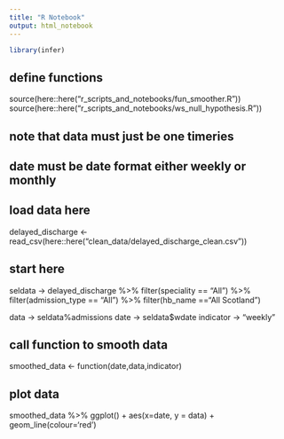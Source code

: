 ```yaml
---
title: "R Notebook"
output: html_notebook
---
```


```r
library(infer)
```

## define functions
source(here::here("r_scripts_and_notebooks/fun_smoother.R"))
source(here::here("r_scripts_and_notebooks/ws_null_hypothesis.R"))

## note that data must just be one timeries
## date must be date format either weekly or monthly

## load data here
delayed_discharge <- read_csv(here::here("clean_data/delayed_discharge_clean.csv"))  

## start here ##
seldata -> delayed_discharge %>% 
  filter(speciality == "All") %>% 
  filter(admission_type == "All") %>% 
  filter(hb_name =="All Scotland") 

data -> seldata%admissions 
date -> seldata$wdate
indicator -> "weekly"

## call function to smooth data
smoothed_data <- function(date,data,indicator)

## plot data
smoothed_data %>% 
  ggplot() +
    aes(x=date, y = data) +
    geom_line(colour='red') 
